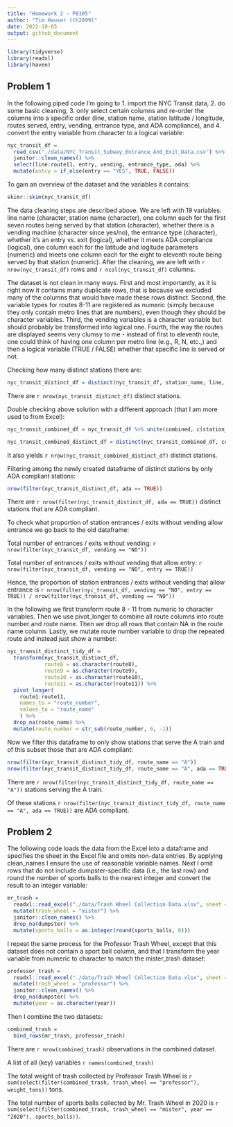 ```yaml
---
title: "Homework 2 - P8105"
author: "Tim Hauser (th2899)"
date: 2022-10-05
output: github_document
---
```


```r
library(tidyverse)
library(readxl)
library(haven)
```

## Problem 1

In the following piped code I'm going to 1. import the NYC Transit data, 2. do some basic cleaning, 3. only select certain columns and re-order the columns into a specific order (line, station name, station latitude / longitude, routes served, entry, vending, entrance type, and ADA compliance), and 4. convert the entry variable from character to a logical variable:

```r
nyc_transit_df = 
  read_csv("./data/NYC_Transit_Subway_Entrance_And_Exit_Data.csv") %>% 
  janitor::clean_names() %>% 
  select(line:route11, entry, vending, entrance_type, ada) %>% 
  mutate(entry = if_else(entry == "YES", TRUE, FALSE))
```

To gain an overview of the dataset and the variables it contains:

```r
skimr::skim(nyc_transit_df)
```

The data cleaning steps are described above. We are left with 19 variables: line name (character, station name (character), one column each for the first seven routes being served by that station (character), whether there is a vending machine (character since yes/no), the entrance type  (character), whether it's an entry vs. exit (logical), whether it meets ADA compliance (logical), one column each for the latitude and logitude parameters (numeric) and  meets one column each for the eight to eleventh route being served by that station (numeric). After the cleaning, we are left with `r nrow(nyc_transit_df)` rows and `r ncol(nyc_transit_df)` columns.

The dataset is not clean in many ways. First and most importantly, as it is right now it contains many duplicate rows, that is because we excluded many of the columns that would have made these rows distinct. Second, the variable types for routes 8-11 are registered as numeric (simply because they only contain metro lines that are numbers), even though they should be character variables. Third, the vending variables is a character variable but should probably be transformed into logical one. Fourth, the way the routes are displayed seems very clumsy to me - instead of first to eleventh route, one could think of having one column per metro line (e.g., R, N, etc.,) and then a logical variable (TRUE / FALSE) whether that specific line is served or not.


Checking how many distinct stations there are:

```r
nyc_transit_distinct_df = distinct(nyc_transit_df, station_name, line, .keep_all = TRUE)
```

There are `r nrow(nyc_transit_distinct_df)` distinct stations.


Double checking above solution with a different approach (that I am more used to from Excel):

```r
nyc_transit_combined_df = nyc_transit_df %>% unite(combined, c(station_name, line), sep = " ", remove = FALSE)

nyc_transit_combined_distinct_df = distinct(nyc_transit_combined_df, combined, .keep_all = TRUE)
```

It also yields `r nrow(nyc_transit_combined_distinct_df)` distinct stations.


Filtering among the newly created dataframe of distinct stations by only ADA compliant stations:

```r
nrow(filter(nyc_transit_distinct_df, ada == TRUE))
```

There are `r nrow(filter(nyc_transit_distinct_df, ada == TRUE))` distinct stations that are ADA compliant.


To check what proportion of station entrances / exits without vending allow entrance we go back to the old dataframe:

Total number of entrances / exits without vending: `r nrow(filter(nyc_transit_df, vending == "NO"))`

Total number of entrances / exits without vending that allow entry: `r nrow(filter(nyc_transit_df, vending == "NO", entry == TRUE))`

Hence, the proportion of station entrances / exits without vending that allow entrance is `r nrow(filter(nyc_transit_df, vending == "NO", entry == TRUE)) / nrow(filter(nyc_transit_df, vending == "NO"))`


In the following we first transform route 8 - 11 from numeric to character variables. Then we use pivot_longer to combine all route columns into route number and route name. Then we drop all rows that contain NA in the route name column. Lastly, we mutate route number variable to drop the repeated route and instead just show a number:

```r
nyc_transit_distinct_tidy_df = 
  transform(nyc_transit_distinct_df,
            route8 = as.character(route8), 
            route9 = as.character(route9), 
            route10 = as.character(route10), 
            route11 = as.character(route11)) %>% 
  pivot_longer(
    route1:route11,
    names_to = "route_number",
    values_to = "route_name"
    ) %>% 
  drop_na(route_name) %>% 
  mutate(route_number = str_sub(route_number, 6, -1))
```

Now we filter this dataframe to only show stations that serve the A train and of this subset those that are ADA compliant:

```r
nrow(filter(nyc_transit_distinct_tidy_df, route_name == "A"))
nrow(filter(nyc_transit_distinct_tidy_df, route_name == "A", ada == TRUE))
```

There are `r nrow(filter(nyc_transit_distinct_tidy_df, route_name == "A"))` stations serving the A train.

Of these stations `r nrow(filter(nyc_transit_distinct_tidy_df, route_name == "A", ada == TRUE))` are ADA compliant.


## Problem 2

The following code loads the data from the Excel into a dataframe and specifies the sheet in the Excel file and omits non-data entries. By applying clean_names I ensure the use of reasonable variable names. Next I omit rows that do not include dumpster-specific data (i.e., the last row) and round the number of sports balls to the nearest integer and convert the result to an integer variable:

```r
mr_trash = 
  readxl::read_excel("./data/Trash Wheel Collection Data.xlsx", sheet = "Mr. Trash Wheel", range = "A2:N550") %>%
  mutate(trash_wheel = "mister") %>% 
  janitor::clean_names() %>% 
  drop_na(dumpster) %>% 
  mutate(sports_balls = as.integer(round(sports_balls, 0)))
```

I repeat the same process for the Professor Trash Wheel, except that this dataset does not contain a sport ball column, and that I transform the year variable from numeric to character to match the mister_trash dataset:

```r
professor_trash = 
  readxl::read_excel("./data/Trash Wheel Collection Data.xlsx", sheet = "Professor Trash Wheel", range = "A2:M91") %>%
  mutate(trash_wheel = "professor") %>% 
  janitor::clean_names() %>% 
  drop_na(dumpster) %>% 
  mutate(year = as.character(year))
```

Then I combine the two datasets:

```r
combined_trash =
  bind_rows(mr_trash, professor_trash)
```

There are `r nrow(combined_trash)` observations in the combined dataset.

A list of all (key) variables `r names(combined_trash)`

The total weight of trash collected by Professor Trash Wheel is `r sum(select(filter(combined_trash, trash_wheel == "professor"), weight_tons))` tons.

The total number of sports balls collected by Mr. Trash Wheel in 2020 is `r sum(select(filter(combined_trash, trash_wheel == "mister", year == "2020"), sports_balls))`.


